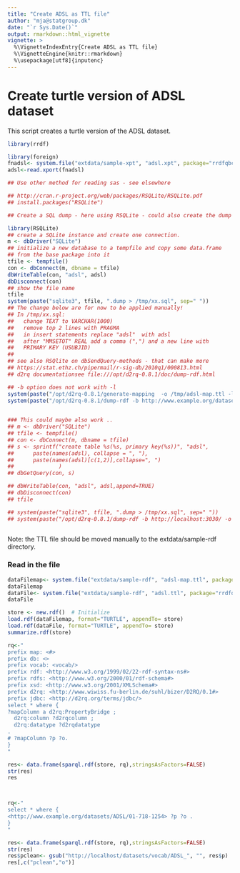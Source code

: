 ```yaml
---
title: "Create ADSL as TTL file"
author: "mja@statgroup.dk"
date: "`r Sys.Date()`"
output: rmarkdown::html_vignette
vignette: >
  %\VignetteIndexEntry{Create ADSL as TTL file}
  %\VignetteEngine{knitr::rmarkdown}
  %\usepackage[utf8]{inputenc}
---
```


# Create turtle version of ADSL dataset

This script creates a turtle version of the ADSL dataset.

```r
library(rrdf)

library(foreign)
fnadsl<- system.file("extdata/sample-xpt", "adsl.xpt", package="rrdfqbcrnd0")
adsl<-read.xport(fnadsl)

## Use other method for reading sas - see elsewhere

## http://cran.r-project.org/web/packages/RSQLite/RSQLite.pdf
## install.packages("RSQLite")

## Create a SQL dump - here using RSQLite - could also create the dump programically

library(RSQLite)
## create a SQLite instance and create one connection.
m <- dbDriver("SQLite")
## initialize a new database to a tempfile and copy some data.frame
## from the base package into it
tfile <- tempfile()
con <- dbConnect(m, dbname = tfile)
dbWriteTable(con, "adsl", adsl)
dbDisconnect(con)
## show the file name
tfile
system(paste("sqlite3", tfile, ".dump > /tmp/xx.sql", sep=" "))
## The change below are for now to be applied manually!
## In /tmp/xx.sql:
##   change TEXT to VARCHAR(1000)
##   remove top 2 lines with PRAGMA
##   in insert statements replace "adsl"  with adsl
##   after "MMSETOT" REAL add a comma (",") and a new line with
##   PRIMARY KEY (USUBJID)
##
## see also RSQlite on dbSendQuery-methods - that can make more
## https://stat.ethz.ch/pipermail/r-sig-db/2010q1/000813.html
## d2rq documentationsee file:///opt/d2rq-0.8.1/doc/dump-rdf.html

## -b option does not work with -l
system(paste("/opt/d2rq-0.8.1/generate-mapping  -o /tmp/adsl-map.ttl -l /tmp/xx.sql"))
system(paste("/opt/d2rq-0.8.1/dump-rdf -b http://www.example.org/datasets/ -o /tmp/adsl.ttl -l /tmp/xx.sql /tmp/adsl-map.ttl"))
 

### This could maybe also work ..
## m <- dbDriver("SQLite")
## tfile <- tempfile()
## con <- dbConnect(m, dbname = tfile)
## s <- sprintf("create table %s(%s, primary key(%s))", "adsl",
## 		paste(names(adsl), collapse = ", "),
## 		paste(names(adsl)[c(1,2)],collapse=", ")
##              )
## dbGetQuery(con, s)

## dbWriteTable(con, "adsl", adsl,append=TRUE)
## dbDisconnect(con)
## tfile

## system(paste("sqlite3", tfile, ".dump > /tmp/xx.sql", sep=" "))
## system(paste("/opt/d2rq-0.8.1/dump-rdf -b http://localhost:3030/ -o /tmp/adsl.ttl -l /tmp/xx.sql"))



```

Note: the TTL file should be moved manually to the extdata/sample-rdf directory.


### Read in the file

```r

dataFilemap<- system.file("extdata/sample-rdf", "adsl-map.ttl", package="rrdfqbcrnd0")
dataFilemap
dataFile<- system.file("extdata/sample-rdf", "adsl.ttl", package="rrdfqbcrnd0")
dataFile

store <- new.rdf()  # Initialize
load.rdf(dataFilemap, format="TURTLE", appendTo= store)
load.rdf(dataFile, format="TURTLE", appendTo= store)
summarize.rdf(store)

rq<-"
prefix map: <#> 
prefix db: <> 
prefix vocab: <vocab/> 
prefix rdf: <http://www.w3.org/1999/02/22-rdf-syntax-ns#> 
prefix rdfs: <http://www.w3.org/2000/01/rdf-schema#> 
prefix xsd: <http://www.w3.org/2001/XMLSchema#> 
prefix d2rq: <http://www.wiwiss.fu-berlin.de/suhl/bizer/D2RQ/0.1#> 
prefix jdbc: <http://d2rq.org/terms/jdbc/> 
select * where {
?mapColumn a d2rq:PropertyBridge ;
  d2rq:column ?d2rqcolumn ;
  d2rq:datatype ?d2rqdatatype 
.
# ?mapColumn ?p ?o.
}
"

res<- data.frame(sparql.rdf(store, rq),stringsAsFactors=FALSE)
str(res)
res



rq<-"
select * where {
<http://www.example.org/datasets/ADSL/01-718-1254> ?p ?o .
}
"

res<- data.frame(sparql.rdf(store, rq),stringsAsFactors=FALSE)
str(res)
res$pclean<- gsub("http://localhost/datasets/vocab/ADSL_", "", res$p)
res[,c("pclean","o")]


```
